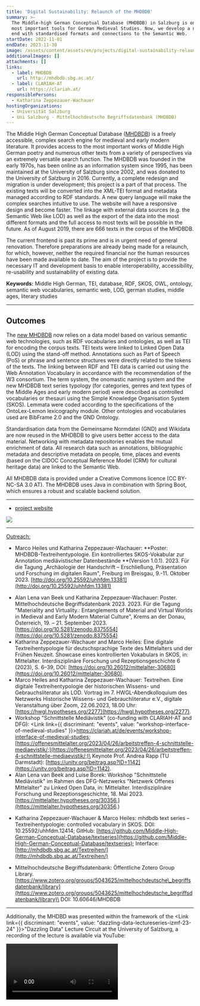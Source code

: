 ```yaml
---
title: 'Digital Sustainability: Relaunch of the MHDBDB'
summary: >-
  The Middle-high German Conceptual Database (MHDBDB) in Salzburg is one of the
  most important tools for German Medieval Studies. Now, we develop a new front
  end with standardised formats and connections to the Semantic Web.
startDate: 2022-11-01
endDate: 2023-11-30
image: /assets/content/assets/en/projects/digital-sustainability-relaunch-mhdbdb/image.png
additionalImages: []
attachments: []
links:
  - label: MHDBDB
    url: http://mhdbdb.sbg.ac.at/
  - label: CLARIAH-AT
    url: https://clariah.at/
responsiblePersons:
  - Katharina Zeppezauer-Wachauer
hostingOrganizations:
  - Universität Salzburg
  - Uni Salzburg - Mittelhochdeutsche Begriffsdatenbank (MHDBDB)
---
```

The Middle High German Conceptual Database ([MHDBDB](http://mhdbdb.sbg.ac.at/)) is a freely accessible, complex search engine for medieval and early modern literature. It provides access to the most important works of Middle High German poetry and numerous other texts from a variety of perspectives via an extremely versatile search function. The MHDBDB was founded in the early 1970s, has been online as an information system since 1995, has been maintained at the University of Salzburg since 2002, and was donated to the University of Salzburg in 2016. Currently, a complete redesign and migration is under development; this project is a part of that process. The existing texts will be converted into the XML-TEI format and metadata managed according to RDF standards. A new query language will make the complex searches intuitive to use. The website will have a responsive design and become faster. The linkage with external data sources (e.g. the Semantic Web like LOD) as well as the export of the data into the most different formats and the full access to most texts will be possible in the future. As of August 2019, there are 666 texts in the corpus of the MHDBDB.

The current frontend is past its prime and is in urgent need of general renovation. Therefore preparations are already being made for a relaunch, for which, however, neither the required financial nor the human resources have been made available to date. The aim of the project is to provide the necessary IT and development basis to enable interoperability, accessibility, re-usability and sustainability of existing data.

**Keywords:** Middle High German, TEI, database, RDF, SKOS, OWL, ontology, semantic web vocabularies, semantic web, LOD, german studies, middle ages, literary studies

---

## **Outcomes**

The [new MHDBDB](https://mhdbdb.sbg.ac.at/#/) now relies on a data model based on various semantic web technologies, such as RDF vocabularies and ontologies, as well as TEI for encoding the corpus texts. TEI texts were linked to Linked Open Data (LOD) using the stand-off method. Annotations such as Part of Speech (PoS) or phrase and sentence structures were directly related to the tokens of the texts. The linking between RDF and TEI data is carried out using the Web Annotation Vocabulary in accordance with the recommendation of the W3 consortium. The term system, the onomastic naming system and the new MHDBDB text series typology (for categories, genres and text types of the Middle Ages and early modern period) were described as controlled vocabularies or thesauri using the Simple Knowledge Organisation System (SKOS). Lemmata were coded according to the specifications of the OntoLex-Lemon lexicography module. Other ontologies and vocabularies used are BibFrame 2.0 and the GND Ontology.

Standardisation data from the Gemeinsame Normdatei (GND) and Wikidata are now reused in the MHDBDB to give users better access to the data material. Networking with metadata repositories enables the mutual enrichment of data. All research data such as annotations, bibliographic metadata and descriptive metadata on people, time, places and events (based on the CIDOC Conceptual Reference Model (CRM) for cultural heritage data) are linked to the Semantic Web.

All MHDBDB data is provided under a Creative Commons licence (CC BY-NC-SA 3.0 AT). The MHDBDB uses Java in combination with Spring Boot, which ensures a robust and scalable backend solution.

---

* [project website](https://www.marketext.at/Textreihentypologie/)

![](/assets/content/assets/en/projects/digital-sustainability-relaunch-mhdbdb/mhdbd-textreihentypologie-website-1024x739.png)

---

[Outreach:](https://www.marketext.at/Textreihentypologie/?page_id=13)

* Marco Heiles und Katharina Zeppezauer-Wachauer: \*\*Poster: MHDBDB-Textreihentypologie. Ein kontrolliertes SKOS-Vokabular zur Annotation mediävistischer Datenbestände \*\*(Version 1.0.1). 2023. Für die Tagung „Archäologie der Handschrift – Erschließung, Präsentation und Forschung im digitalen Raum", Freiburg im Breisgau, 9.-11. Oktober 2023. [http://doi.org/10.25592/uhhfdm.13381](http://doi.org/10.25592/uhhfdm.13381)

- Alan Lena van Beek und Katharina Zeppezauer-Wachauer: Poster. Mittelhochdeutsche Begriffsdatenbank 2023. 2023. Für die Tagung "Materiality and Virtuality.: Entanglements of Material and Virtual Worlds in Medieval and Early Modern Material Culture", Krems an der Donau, Österreich, 19. – 21. September 2023. [https://doi.org/10.5281/zenodo.8375554](https://doi.org/10.5281/zenodo.8375554)
- Katharina Zeppezauer-Wachauer and Marco Heiles: Eine digitale Textreihentypologie für deutschsprachige Texte des Mittelalters und der Frühen Neuzeit. Showcase eines kontrollierten Vokabulars in SKOS, in: Mittelalter. Interdisziplinäre Forschung und Rezeptionsgeschichte 6 (2023), S. 6–39, DOI: [https://doi.org/10.26012/mittelalter-30680](https://doi.org/10.26012/mittelalter-30680).
- Marco Heiles and Katharina Zeppezauer-Wachauer: Textreihen. Eine digitale Textreihentypologie der historischen Wissens- und Gebrauchsliteratur als LOD. Vortrag im 7. HWGL-Abendkolloquium des Netzwerks Historische Wissens- und Gebrauchliteratur e.V., digitale Veranstaltung über Zoom, 22.06.2023, 18.00 Uhr: [https://hwgl.hypotheses.org/2277](https://hwgl.hypotheses.org/2277).
- Workshop "Schnittstelle Mediävistik" (co-funding with CLARIAH-AT and DFG): <Link link={{ discriminant: "events", value: "workshop-interface-of-medieval-studies" }}>https://clariah.at/de/events/workshop-interface-of-medieval-studies</Link>;\
  [https://offenesmittelalter.org/2023/04/26/arbeitstreffen-4-schnittstelle-mediaevistik/;](https://offenesmittelalter.org/2023/04/26/arbeitstreffen-4-schnittstelle-mediaevistik/;)\
  Keynote Prof. Andrea Rapp (TU Darmstadt): [https://unitv.org/beitrag.asp?ID=1142](https://unitv.org/beitrag.asp?ID=1142).
- Alan Lena van Beek and Luise Borek: Workshop "Schnittstelle Mediävistik" im Rahmen des DFG-Netzwerks "Netzwerk Offenes Mittelalter" zu Linked Open Data, in: Mittelalter. Interdisziplinäre Forschung und Rezeptionsgeschichte, 18. Mai 2023. [https://mittelalter.hypotheses.org/30356.](https://mittelalter.hypotheses.org/30356.)

* Katharina Zeppezauer-Wachauer & Marco Heiles: mhdbdb text series – Textreihentypologie: controlled vocabulary in SKOS. DOI: 10.25592/uhhfdm.12414; GitHub: [https://github.com/Middle-High-German-Conceptual-Database/textseries](https://github.com/Middle-High-German-Conceptual-Database/textseries); Interface: [http://mhdbdb.sbg.ac.at/Textreihen/](http://mhdbdb.sbg.ac.at/Textreihen/)

- Mittelhochdeutsche Begriffsdatenbank: Öffentliche Zotero Group Library. [https://www.zotero.org/groups/5043625/mittelhochdeutsche\_begriffsdatenbank/library](https://www.zotero.org/groups/5043625/mittelhochdeutsche_begriffsdatenbank/library)\
  DOI: 10.60646/MHDBDB

---

Additionally, the MHDBD was presented within the framework of the <Link link={{ discriminant: "events", value: "dazzling-data-lectureseries-izmf-23-24" }}>"Dazzling Data"</Link> Lecture Circuit at the University of Salzburg, a recording of the lecture is available via YouTube:

<Video provider="youtube" id="fKQ78XS5ixo">
  Mittelhochdeutsche Begriffsdatenbank Reloaded
</Video>
